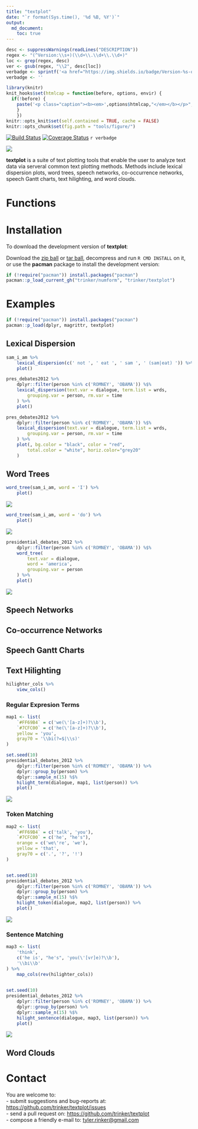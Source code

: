 ```yaml
---
title: "textplot"
date: "`r format(Sys.time(), '%d %B, %Y')`"
output:
  md_document:
    toc: true      
---
```


```r
desc <- suppressWarnings(readLines("DESCRIPTION"))
regex <- "(^Version:\\s+)(\\d+\\.\\d+\\.\\d+)"
loc <- grep(regex, desc)
ver <- gsub(regex, "\\2", desc[loc])
verbadge <- sprintf('<a href="https://img.shields.io/badge/Version-%s-orange.svg"><img src="https://img.shields.io/badge/Version-%s-orange.svg" alt="Version"/></a></p>', ver, ver)
verbadge <- ''
````

```r
library(knitr)
knit_hooks$set(htmlcap = function(before, options, envir) {
  if(!before) {
    paste('<p class="caption"><b><em>',options$htmlcap,"</em></b></p>",sep="")
    }
    })
knitr::opts_knit$set(self.contained = TRUE, cache = FALSE)
knitr::opts_chunk$set(fig.path = "tools/figure/")
```


[![Build Status](https://travis-ci.org/trinker/textplot.svg?branch=master)](https://travis-ci.org/trinker/textplot)
[![Coverage Status](https://coveralls.io/repos/trinker/textplot/badge.svg?branch=master)](https://coveralls.io/r/trinker/textplot?branch=master)
`r verbadge`

![](tools/textplot_logo/r_textplot.png)


**textplot** is a suite of text plotting tools that enable the user to analyze text data via serveral common text plotting methods.  Methods include lexical dispersion plots, word trees, speech networks, co-occurrence networks, speech Gantt charts, text hilighting, and word clouds.

# Functions


# Installation

To download the development version of **textplot**:

Download the [zip ball](https://github.com/trinker/textplot/zipball/master) or [tar ball](https://github.com/trinker/textplot/tarball/master), decompress and run `R CMD INSTALL` on it, or use the **pacman** package to install the development version:

```r
if (!require("pacman")) install.packages("pacman")
pacman::p_load_current_gh("trinker/numform", "trinker/textplot")
```
# Examples

```r
if (!require("pacman")) install.packages("pacman")
pacman::p_load(dplyr, magrittr, textplot)
```


## Lexical Dispersion


```r
sam_i_am %>%
    lexical_dispersion(c(' not ', ' eat ', ' sam ', ' (sam|eat) ')) %>%
    plot()
```

```r
pres_debates2012 %>%
    dplyr::filter(person %in% c('ROMNEY', 'OBAMA')) %$%
    lexical_dispersion(text.var = dialogue, term.list = wrds, 
        grouping.var = person, rm.var = time
    ) %>%
    plot()
```

```r
pres_debates2012 %>%
    dplyr::filter(person %in% c('ROMNEY', 'OBAMA')) %$%
    lexical_dispersion(text.var = dialogue, term.list = wrds, 
        grouping.var = person, rm.var = time
    ) %>%
    plot(, bg.color = "black", color = "red", 
        total.color = "white", horiz.color="grey20"
    )
```

## Word Trees

```r
word_tree(sam_i_am, word = 'I') %>%
    plot()
```

![](tools/figure/wordtree_1.png)

```r
word_tree(sam_i_am, word = 'do') %>%
    plot()
```

![](tools/figure/wordtree_2.png)

```r
presidential_debates_2012 %>%
    dplyr::filter(person %in% c('ROMNEY', 'OBAMA')) %$%
    word_tree(
        text.var = dialogue, 
        word = 'america', 
        grouping.var = person
    ) %>%
    plot()
```

![](tools/figure/wordtree_3.png)


## Speech Networks

## Co-occurrence Networks

## Speech Gantt Charts

## Text Hilighting

```r
hilighter_cols %>%
    view_cols()
```

### Regular Expresion Terms

```r
map1 <- list(
    `#FF69B4` = c('we(\'[a-z]+)?\\b'),
    `#7CFC00` = c('he(\'[a-z]+)?\\b'),
    yellow = 'you',
    gray70 = '\\bi(?=$|\\s)'
)

set.seed(10)
presidential_debates_2012 %>%
    dplyr::filter(person %in% c('ROMNEY', 'OBAMA')) %>%
    dplyr::group_by(person) %>%
    dplyr::sample_n(15) %$%
    hilight_term(dialogue, map1, list(person)) %>%
    plot()

```

![](tools/figure/hilight_1.png)

### Token Matching

```r
map2 <- list(
    `#FF69B4` = c('talk', 'you'),
    `#7CFC00` = c('he', "he's"),
    orange = c('we\'re', 'we'),
    yellow = 'that',
    gray70 = c('.', '?', '!')
)


set.seed(10)
presidential_debates_2012 %>%
    dplyr::filter(person %in% c('ROMNEY', 'OBAMA')) %>%
    dplyr::group_by(person) %>%
    dplyr::sample_n(15) %$%
    hilight_token(dialogue, map2, list(person)) %>%
    plot()

```

![](tools/figure/hilight_2.png)

### Sentence Matching

```r
map3 <- list(
    'think',
    c('he is', "he's", 'you(\'[vr]e)?\\b'),
    '\\bi\\b'
) %>%
    map_cols(rev(hilighter_cols))
    

set.seed(10)
presidential_debates_2012 %>%
    dplyr::filter(person %in% c('ROMNEY', 'OBAMA')) %>%
    dplyr::group_by(person) %>%
    dplyr::sample_n(15) %$%
    hilight_sentence(dialogue, map3, list(person)) %>%
    plot()

```

![](tools/figure/hilight_3.png)

## Word Clouds

# Contact

You are welcome to:    
- submit suggestions and bug-reports at: <https://github.com/trinker/textplot/issues>    
- send a pull request on: <https://github.com/trinker/textplot>    
- compose a friendly e-mail to: <tyler.rinker@gmail.com>    
